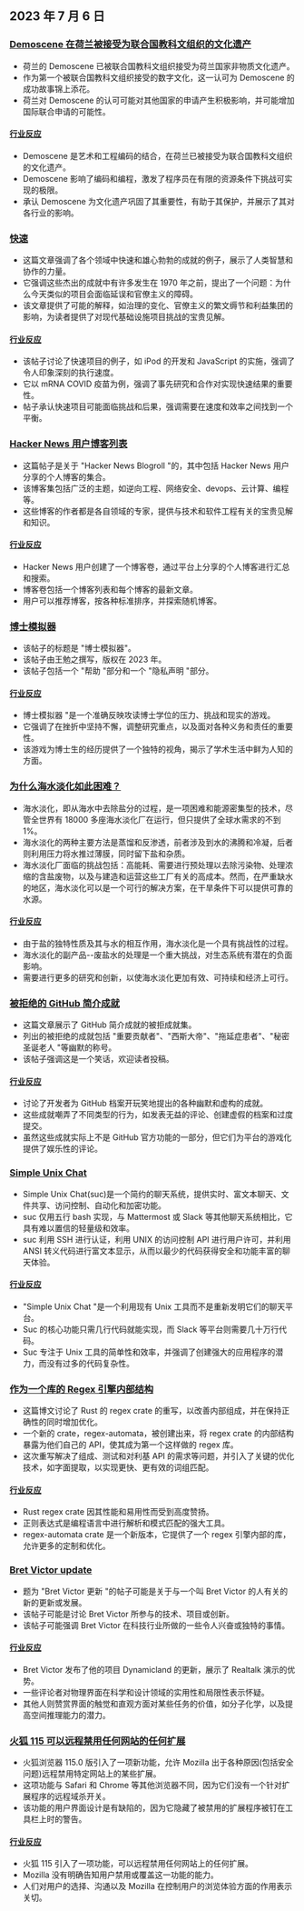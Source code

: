 

<CallToAction />

<Steps>

## 2023 年 7 月 6 日

### [Demoscene 在荷兰被接受为联合国教科文组织的文化遗产](http://demoscene-the-art-of-coding.net/2023/07/03/unescodemoscene-accepted-as-unesco-cultural-heritage-in-the-netherlands/)

- 荷兰的 Demoscene 已被联合国教科文组织接受为荷兰国家非物质文化遗产。
- 作为第一个被联合国教科文组织接受的数字文化，这一认可为 Demoscene 的成功故事锦上添花。
- 荷兰对 Demoscene 的认可可能对其他国家的申请产生积极影响，并可能增加国际联合申请的可能性。

#### [行业反应](http://news.ycombinator.com/item?id=36597460)

- Demoscene 是艺术和工程编码的结合，在荷兰已被接受为联合国教科文组织的文化遗产。
- Demoscene 影响了编码和编程，激发了程序员在有限的资源条件下挑战可实现的极限。
- 承认 Demoscene 为文化遗产巩固了其重要性，有助于其保护，并展示了其对各行业的影响。

### [快速](https://patrickcollison.com/fast)

- 这篇文章强调了各个领域中快速和雄心勃勃的成就的例子，展示了人类智慧和协作的力量。
- 它强调这些杰出的成就中有许多发生在 1970 年之前，提出了一个问题：为什么今天类似的项目会面临延误和官僚主义的障碍。
- 该文章提供了可能的解释，如治理的变化、官僚主义的繁文缛节和利益集团的影响，为读者提供了对现代基础设施项目挑战的宝贵见解。

#### [行业反应](http://news.ycombinator.com/item?id=36605912)

- 该帖子讨论了快速项目的例子，如 iPod 的开发和 JavaScript 的实施，强调了令人印象深刻的执行速度。
- 它以 mRNA COVID 疫苗为例，强调了事先研究和合作对实现快速结果的重要性。
- 帖子承认快速项目可能面临挑战和后果，强调需要在速度和效率之间找到一个平衡。

### [Hacker News 用户博客列表](https://dm.hn)

- 这篇帖子是关于 "Hacker News Blogroll "的，其中包括 Hacker News 用户分享的个人博客的集合。
- 该博客集包括广泛的主题，如逆向工程、网络安全、devops、云计算、编程等。
- 这些博客的作者都是各自领域的专家，提供与技术和软件工程有关的宝贵见解和知识。

#### [行业反应](http://news.ycombinator.com/item?id=36605493)

- Hacker News 用户创建了一个博客卷，通过平台上分享的个人博客进行汇总和搜索。
- 博客卷包括一个博客列表和每个博客的最新文章。
- 用户可以推荐博客，按各种标准排序，并探索随机博客。

### [博士模拟器](https://research.wmz.ninja/projects/phd/index.html)

- 该帖子的标题是 "博士模拟器"。
- 该帖子由王勉之撰写，版权在 2023 年。
- 该帖子包括一个 "帮助 "部分和一个 "隐私声明 "部分。

#### [行业反应](http://news.ycombinator.com/item?id=36597534)

- 博士模拟器 "是一个准确反映攻读博士学位的压力、挑战和现实的游戏。
- 它强调了在挫折中坚持不懈，调整研究重点，以及面对各种义务和责任的重要性。
- 该游戏为博士生的经历提供了一个独特的视角，揭示了学术生活中鲜为人知的方面。

### [为什么海水淡化如此困难？](https://practical.engineering/blog/2023/6/28/why-is-desalination-so-difficult)

- 海水淡化，即从海水中去除盐分的过程，是一项困难和能源密集型的技术，尽管全世界有 18000 多座海水淡化厂在运行，但只提供了全球水需求的不到 1%。
- 海水淡化的两种主要方法是蒸馏和反渗透，前者涉及到水的沸腾和冷凝，后者则利用压力将水推过薄膜，同时留下盐和杂质。
- 海水淡化厂面临的挑战包括：高能耗、需要进行预处理以去除污染物、处理浓缩的含盐废物，以及与建造和运营这些工厂有关的高成本。然而，在严重缺水的地区，海水淡化可以是一个可行的解决方案，在干旱条件下可以提供可靠的水源。

#### [行业反应](http://news.ycombinator.com/item?id=36602909)

- 由于盐的独特性质及其与水的相互作用，海水淡化是一个具有挑战性的过程。
- 海水淡化的副产品--废盐水的处理是一个重大挑战，对生态系统有潜在的负面影响。
- 需要进行更多的研究和创新，以使海水淡化更加有效、可持续和经济上可行。

### [被拒绝的 GitHub 简介成就](https://github.com/Flet/rejected-github-profile-achievements)

- 这篇文章展示了 GitHub 简介成就的被拒成就集。
- 列出的被拒绝的成就包括 "重要贡献者"、"西斯大帝"、"拖延症患者"、"秘密圣诞老人 "等幽默的称号。
- 该帖子强调这是一个笑话，欢迎读者投稿。

#### [行业反应](http://news.ycombinator.com/item?id=36607439)

- 讨论了开发者为 GitHub 档案开玩笑地提出的各种幽默和虚构的成就。
- 这些成就嘲弄了不同类型的行为，如发表无益的评论、创建虚假的档案和过度提交。
- 虽然这些成就实际上不是 GitHub 官方功能的一部分，但它们为平台的游戏化提供了娱乐性的评论。

### [Simple Unix Chat](https://the-dam.org/docs/explanations/suc.html)

- Simple Unix Chat(suc)是一个简约的聊天系统，提供实时、富文本聊天、文件共享、访问控制、自动化和加密功能。
- suc 仅用五行 bash 实现，与 Mattermost 或 Slack 等其他聊天系统相比，它具有难以置信的轻量级和效率。
- suc 利用 SSH 进行认证，利用 UNIX 的访问控制 API 进行用户许可，并利用 ANSI 转义代码进行富文本显示，从而以最少的代码获得安全和功能丰富的聊天体验。

#### [行业反应](http://news.ycombinator.com/item?id=36594916)

- "Simple Unix Chat "是一个利用现有 Unix 工具而不是重新发明它们的聊天平台。
- Suc 的核心功能只需几行代码就能实现，而 Slack 等平台则需要几十万行代码。
- Suc 专注于 Unix 工具的简单性和效率，并强调了创建强大的应用程序的潜力，而没有过多的代码复杂性。

### [作为一个库的 Regex 引擎内部结构](https://blog.burntsushi.net/regex-internals/)

- 这篇博文讨论了 Rust 的 regex crate 的重写，以改善内部组成，并在保持正确性的同时增加优化。
- 一个新的 crate，regex-automata，被创建出来，将 regex crate 的内部结构暴露为他们自己的 API，使其成为第一个这样做的 regex 库。
- 这次重写解决了组成、测试和对利基 API 的需求等问题，并引入了关键的优化技术，如字面提取，以实现更快、更有效的词组匹配。

#### [行业反应](http://news.ycombinator.com/item?id=36600263)

- Rust regex crate 因其性能和易用性而受到高度赞扬。
- 正则表达式是编程语言中进行解析和模式匹配的强大工具。
- regex-automata crate 是一个新版本，它提供了一个 regex 引擎内部的库，允许更多的定制和优化。

### [Bret Victor update](http://worrydream.com/July2023/)

- 题为 "Bret Victor 更新 "的帖子可能是关于与一个叫 Bret Victor 的人有关的新的更新或发展。
- 该帖子可能是讨论 Bret Victor 所参与的技术、项目或创新。
- 该帖子可能强调 Bret Victor 在科技行业所做的一些令人兴奋或独特的事情。

#### [行业反应](http://news.ycombinator.com/item?id=36596095)

- Bret Victor 发布了他的项目 Dynamicland 的更新，展示了 Realtalk 演示的优势。
- 一些评论者对物理界面在科学和设计领域的实用性和局限性表示怀疑。
- 其他人则赞赏界面的触觉和直观方面对某些任务的价值，如分子化学，以及提高空间推理能力的潜力。

### [火狐 115 可以远程禁用任何网站的任何扩展](https://lapcatsoftware.com/articles/2023/7/1.html)

- 火狐浏览器 115.0 版引入了一项新功能，允许 Mozilla 出于各种原因(包括安全问题)远程禁用特定网站上的某些扩展。
- 这项功能与 Safari 和 Chrome 等其他浏览器不同，因为它们没有一个针对扩展程序的远程域杀开关。
- 该功能的用户界面设计是有缺陷的，因为它隐藏了被禁用的扩展程序被钉在工具栏上时的警告。

#### [行业反应](http://news.ycombinator.com/item?id=36602193)

- 火狐 115 引入了一项功能，可以远程禁用任何网站上的任何扩展。
- Mozilla 没有明确告知用户禁用或覆盖这一功能的能力。
- 人们对用户的选择、沟通以及 Mozilla 在控制用户的浏览体验方面的作用表示关切。

</Steps>
